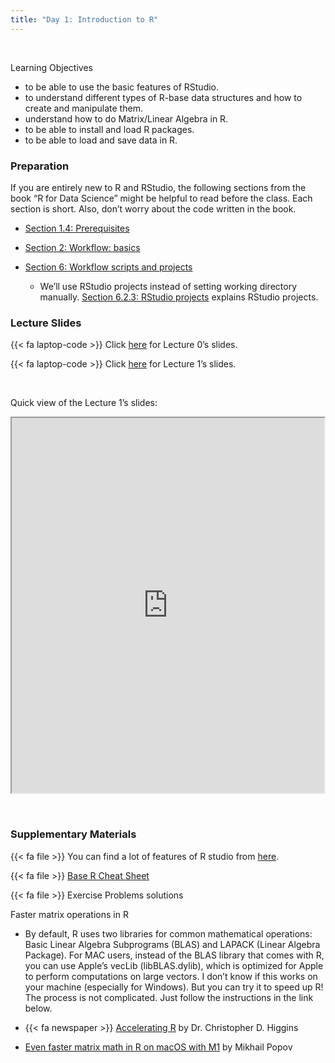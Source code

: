 ```yaml
---
title: "Day 1: Introduction to R"
---
```


<br>




:::{.goals}
::::{.goals-header}
Learning Objectives
::::
::::{.goals-container}
+ to be able to use the basic features of RStudio.
+ to understand different types of R-base data structures and how to create and manipulate them.
+ understand how to do Matrix/Linear Algebra in R.
+ to be able to install and load R packages.
+ to be able to load and save data in R. 
::::
:::


### Preparation
If you are entirely new to R and RStudio, the following sections from the book "R for Data Science" might be helpful to read before the class. Each section is short. Also, don't worry about the code written in the book.

+ [Section 1.4: Prerequisites](https://r4ds.had.co.nz/introduction.html#prerequisites){target="_blank"}

+ [Section 2: Workflow: basics](https://r4ds.hadley.nz/workflow-basics.){target="_blank"}

+ [Section 6: Workflow scripts and projects](https://r4ds.hadley.nz/workflow-scripts)
  + We'll use RStudio projects instead of setting working directory manually. [Section 6.2.3: RStudio projects](https://r4ds.hadley.nz/workflow-scripts#rstudio-projects) explains RStudio projects.

### Lecture Slides

{{< fa laptop-code >}}  Click [here](https://shunkei3.github.io/R-slides/Lec_notes/Lec0/Lec0.html){target="_blank"} for Lecture 0's slides.


{{< fa laptop-code >}}  Click [here](https://shunkei3.github.io/R-slides/Lec_notes/Lec1/Lec1.html){target="_blank"} for Lecture 1's slides.

<br>

Quick view of the Lecture 1's slides:


```{=html}
<div style="display: flex; justify-content: center;"> 
<iframe width="900" height="600" src="https://shunkei3.github.io/R-slides/Lec_notes/Lec1/Lec1.html" title="Webpage example"></iframe>
</div>
```

<br>

### Supplementary Materials

{{< fa file >}} You can find a lot of features of R studio from [here](https://rstudio.github.io/cheatsheets/html/rstudio-ide.html?_gl=1*4yeznz*_ga*MjA3NjIxNzk0Ny4xNzE1NjIyMzk3*_ga_2C0WZ1JHG0*MTcyMzc2ODk2Ny41Ni4xLjE3MjM3NzM3NzQuMC4wLjA.).

{{< fa file >}} [Base R  Cheat Sheet](https://iqss.github.io/dss-workshops/R/Rintro/base-r-cheat-sheet.pdf){target="_blank"}

{{< fa file >}} Exercise Problems solutions



:::{.solutionbox}
::::{.solutionbox-header}
:::: {.solutionbox-icon}
::::
Faster matrix operations in R 
::::
:::{.solutionbox-body}
+ By default, R uses two libraries for common mathematical operations: Basic Linear Algebra Subprograms (BLAS) and LAPACK (Linear Algebra Package). For MAC users, instead of the BLAS library that comes with R, you can use Apple's vecLib (libBLAS.dylib), which is optimized for Apple to perform computations on large vectors. I don't know if this works on your machine (especially for Windows). But you can try it to speed up R! The process is not complicated. Just follow the instructions in the link below.

+ {{< fa newspaper >}} [Accelerating R](https://higgicd.github.io/posts/accelerating_r/){target="_blank"} by Dr. Christopher D. Higgins
+ [Even faster matrix math in R on macOS with M1](https://mpopov.com/blog/2021/10/10/even-faster-matrix-math-in-r-on-macos-with-m1/){target="_blank"} by Mikhail Popov
:::
:::